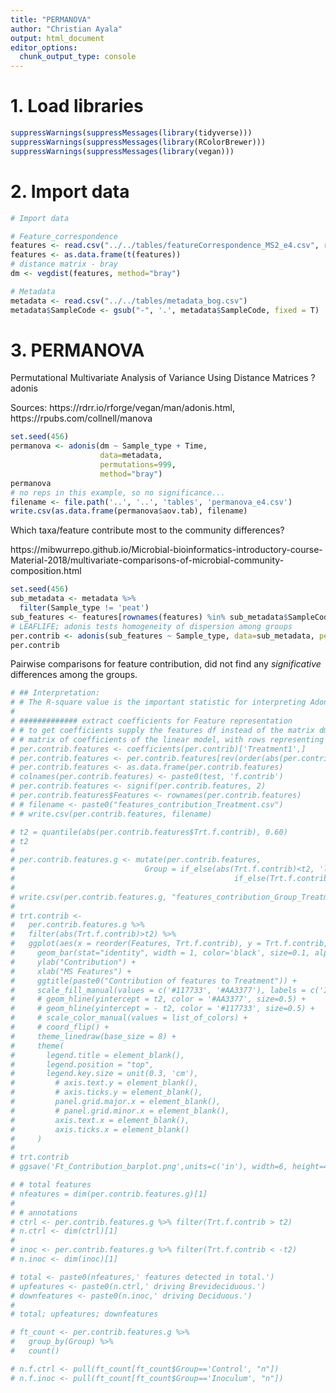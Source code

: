 ```yaml
---
title: "PERMANOVA"
author: "Christian Ayala"
output: html_document
editor_options: 
  chunk_output_type: console
---
```


# 1. Load libraries

```r
suppressWarnings(suppressMessages(library(tidyverse)))
suppressWarnings(suppressMessages(library(RColorBrewer)))
suppressWarnings(suppressMessages(library(vegan)))
```

# 2. Import data

```r
# Import data

# Feature_correspondence
features <- read.csv("../../tables/featureCorrespondence_MS2_e4.csv", row.names = 1)
features <- as.data.frame(t(features))
# distance matrix - bray
dm <- vegdist(features, method="bray")

# Metadata
metadata <- read.csv("../../tables/metadata_bog.csv")
metadata$SampleCode <- gsub("-", '.', metadata$SampleCode, fixed = T)
```

# 3. PERMANOVA

Permutational Multivariate Analysis of Variance Using Distance Matrices
?adonis

Sources: https://rdrr.io/rforge/vegan/man/adonis.html, https://rpubs.com/collnell/manova

```r
set.seed(456)
permanova <- adonis(dm ~ Sample_type + Time, 
                    data=metadata, 
                    permutations=999, 
                    method="bray")
permanova
# no reps in this example, so no significance...
filename <- file.path('..', '..', 'tables', 'permanova_e4.csv')
write.csv(as.data.frame(permanova$aov.tab), filename)
```

Which taxa/feature contribute most to the community differences?

https://mibwurrepo.github.io/Microbial-bioinformatics-introductory-course-Material-2018/multivariate-comparisons-of-microbial-community-composition.html

```r

set.seed(456)
sub_metadata <- metadata %>% 
  filter(Sample_type != 'peat')
sub_features <- features[rownames(features) %in% sub_metadata$SampleCode,]
# LEAFLIFE; adonis tests homogeneity of dispersion among groups
per.contrib <- adonis(sub_features ~ Sample_type, data=sub_metadata, permutations=999, method="bray")
per.contrib
```

Pairwise comparisons for feature contribution, did not find any *significative* differences among the groups.

```r
# ## Interpretation:
# # The R-square value is the important statistic for interpreting Adonis as it gives you the effect size. For example an R-squared of 0.44 means that 44% of the variation in distances is explained by the grouping being tested. The p value tells you whether or not this result was likely a result of chance. A p value of 0.05 means that there is a 5% chance that you detected a difference between groups (however large or small) when indeed there was none (the null hypothesis). 
# 
# ############# extract coefficients for Feature representation
# # to get coefficients supply the features df instead of the matrix dm
# # matrix of coefficients of the linear model, with rows representing sources of variation and columns representing species; each column represents a fit of a species abundance to the linear model. These are what you get when you fit one species to your predictors.
# per.contrib.features <- coefficients(per.contrib)['Treatment1',]
# per.contrib.features <- per.contrib.features[rev(order(abs(per.contrib.features )))]
# per.contrib.features <- as.data.frame(per.contrib.features) 
# colnames(per.contrib.features) <- paste0(test, 'f.contrib')
# per.contrib.features <- signif(per.contrib.features, 2)
# per.contrib.features$Features <- rownames(per.contrib.features)
# # filename <- paste0("features_contribution_Treatment.csv")
# # write.csv(per.contrib.features, filename)
```


<!-- NEGATIVE == DRIVING INOCULUM -->
<!-- POSITIVE == DRIVING CONTROL -->

<!-- # 4. Feature Contribution -->

```r
# t2 = quantile(abs(per.contrib.features$Trt.f.contrib), 0.60)
# t2
#
# per.contrib.features.g <- mutate(per.contrib.features,
#                             Group = if_else(abs(Trt.f.contrib)<t2, 'low contribution',
#                                                 if_else(Trt.f.contrib>t2, 'Control', 'Inoculum')))
#
# write.csv(per.contrib.features.g, "features_contribution_Group_Treatment.csv", row.names = F)
#
# trt.contrib <-
#   per.contrib.features.g %>%
#   filter(abs(Trt.f.contrib)>t2) %>%
#   ggplot(aes(x = reorder(Features, Trt.f.contrib), y = Trt.f.contrib, fill = Trt.f.contrib > 0)) +
#     geom_bar(stat="identity", width = 1, color='black', size=0.1, alpha=0.6) +
#     ylab("Contribution") +
#     xlab("MS Features") +
#     ggtitle(paste0("Contribution of features to Treatment")) +
#     scale_fill_manual(values = c('#117733', '#AA3377'), labels = c('Inoculum', 'Control')) +
#     # geom_hline(yintercept = t2, color = '#AA3377', size=0.5) +
#     # geom_hline(yintercept = - t2, color = '#117733', size=0.5) +
#     # scale_color_manual(values = list_of_colors) +
#     # coord_flip() +
#     theme_linedraw(base_size = 8) +
#     theme(
#       legend.title = element_blank(),
#       legend.position = "top",
#       legend.key.size = unit(0.3, 'cm'),
#         # axis.text.y = element_blank(),
#         # axis.ticks.y = element_blank(),
#         panel.grid.major.x = element_blank(),
#         # panel.grid.minor.x = element_blank(),
#         axis.text.x = element_blank(),
#         axis.ticks.x = element_blank()
#     )
#
# trt.contrib
# ggsave('Ft_Contribution_barplot.png',units=c('in'), width=6, height=4, dpi=300, trt.contrib)
```




```r
# # total features
# nfeatures = dim(per.contrib.features.g)[1]
# 
# # annotations
# ctrl <- per.contrib.features.g %>% filter(Trt.f.contrib > t2)
# n.ctrl <- dim(ctrl)[1]
# 
# inoc <- per.contrib.features.g %>% filter(Trt.f.contrib < -t2)
# n.inoc <- dim(inoc)[1]

# total <- paste0(nfeatures,' features detected in total.')
# upfeatures <- paste0(n.ctrl,' driving Brevideciduous.')
# downfeatures <- paste0(n.inoc,' driving Deciduous.')
# 
# total; upfeatures; downfeatures

# ft_count <- per.contrib.features.g %>% 
#   group_by(Group) %>% 
#   count()

# n.f.ctrl <- pull(ft_count[ft_count$Group=='Control', "n"])
# n.f.inoc <- pull(ft_count[ft_count$Group=='Inoculum', "n"])
```

